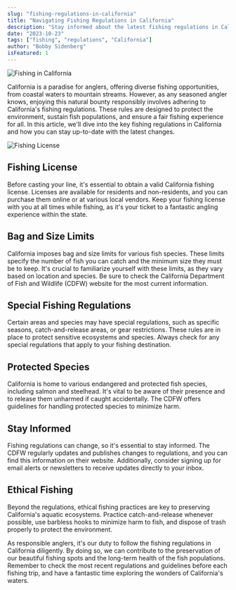 ```yaml
---
slug: "fishing-regulations-in-california"
title: "Navigating Fishing Regulations in California"
description: "Stay informed about the latest fishing regulations in California and ensure you enjoy your angling adventures responsibly."
date: "2023-10-23"
tags: ["fishing", "regulations", "California"]
author: "Bobby Sidenberg"
isFeatured: 1
---
```


![Fishing in California](http://placekitten.com/200/200)

California is a paradise for anglers, offering diverse fishing opportunities, from coastal waters to mountain streams. However, as any seasoned angler knows, enjoying this natural bounty responsibly involves adhering to California's fishing regulations. These rules are designed to protect the environment, sustain fish populations, and ensure a fair fishing experience for all. In this article, we'll dive into the key fishing regulations in California and how you can stay up-to-date with the latest changes.

![Fishing License](http://placekitten.com/200/200)

## Fishing License

Before casting your line, it's essential to obtain a valid California fishing license. Licenses are available for residents and non-residents, and you can purchase them online or at various local vendors. Keep your fishing license with you at all times while fishing, as it's your ticket to a fantastic angling experience within the state.

## Bag and Size Limits

California imposes bag and size limits for various fish species. These limits specify the number of fish you can catch and the minimum size they must be to keep. It's crucial to familiarize yourself with these limits, as they vary based on location and species. Be sure to check the California Department of Fish and Wildlife (CDFW) website for the most current information.

## Special Fishing Regulations

Certain areas and species may have special regulations, such as specific seasons, catch-and-release areas, or gear restrictions. These rules are in place to protect sensitive ecosystems and species. Always check for any special regulations that apply to your fishing destination.

## Protected Species

California is home to various endangered and protected fish species, including salmon and steelhead. It's vital to be aware of their presence and to release them unharmed if caught accidentally. The CDFW offers guidelines for handling protected species to minimize harm.

## Stay Informed

Fishing regulations can change, so it's essential to stay informed. The CDFW regularly updates and publishes changes to regulations, and you can find this information on their website. Additionally, consider signing up for email alerts or newsletters to receive updates directly to your inbox.

## Ethical Fishing

Beyond the regulations, ethical fishing practices are key to preserving California's aquatic ecosystems. Practice catch-and-release whenever possible, use barbless hooks to minimize harm to fish, and dispose of trash properly to protect the environment.

As responsible anglers, it's our duty to follow the fishing regulations in California diligently. By doing so, we can contribute to the preservation of our beautiful fishing spots and the long-term health of the fish populations. Remember to check the most recent regulations and guidelines before each fishing trip, and have a fantastic time exploring the wonders of California's waters.
